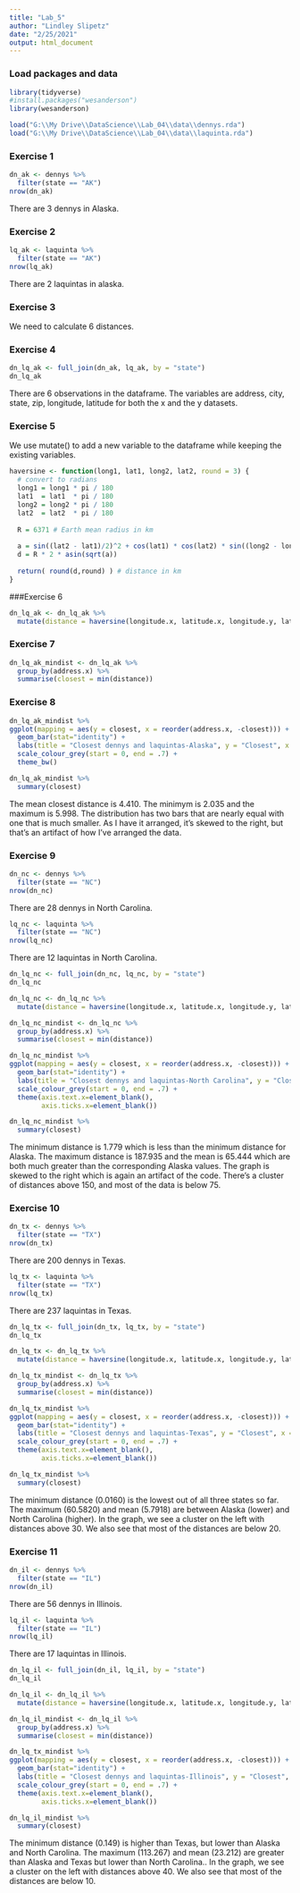 ```yaml
---
title: "Lab_5"
author: "Lindley Slipetz"
date: "2/25/2021"
output: html_document
---
```


### Load packages and data

```r
library(tidyverse) 
#install.packages("wesanderson")
library(wesanderson)

```

```r
load("G:\\My Drive\\DataScience\\Lab_04\\data\\dennys.rda")
load("G:\\My Drive\\DataScience\\Lab_04\\data\\laquinta.rda")
```

### Exercise 1

```r
dn_ak <- dennys %>%
  filter(state == "AK")
nrow(dn_ak)
```
There are 3 dennys in Alaska.

### Exercise 2
```r
lq_ak <- laquinta %>%
  filter(state == "AK")
nrow(lq_ak)
```
There are 2 laquintas in alaska.

### Exercise 3

We need to calculate 6 distances.

### Exercise 4 

```r
dn_lq_ak <- full_join(dn_ak, lq_ak, by = "state")
dn_lq_ak
```

There are 6 observations in the dataframe. The variables are address, city, state, zip, longitude, latitude for both the x and the y datasets.

### Exercise 5

We use mutate() to add a new variable to the dataframe while keeping the existing variables.

```r
haversine <- function(long1, lat1, long2, lat2, round = 3) {
  # convert to radians
  long1 = long1 * pi / 180
  lat1  = lat1  * pi / 180
  long2 = long2 * pi / 180
  lat2  = lat2  * pi / 180
  
  R = 6371 # Earth mean radius in km
  
  a = sin((lat2 - lat1)/2)^2 + cos(lat1) * cos(lat2) * sin((long2 - long1)/2)^2
  d = R * 2 * asin(sqrt(a))
  
  return( round(d,round) ) # distance in km
}

```

###Exercise 6

```r
dn_lq_ak <- dn_lq_ak %>%
  mutate(distance = haversine(longitude.x, latitude.x, longitude.y, latitude.y, round = 3))
```

### Exercise 7
```r
dn_lq_ak_mindist <- dn_lq_ak %>%
  group_by(address.x) %>%
  summarise(closest = min(distance))
```

### Exercise 8

```r
dn_lq_ak_mindist %>%
ggplot(mapping = aes(y = closest, x = reorder(address.x, -closest))) +
  geom_bar(stat="identity") +
  labs(title = "Closest dennys and laquintas-Alaska", y = "Closest", x = "Address")+
  scale_colour_grey(start = 0, end = .7) +
  theme_bw()
```

```r
dn_lq_ak_mindist %>%
  summary(closest)
```

The mean closest distance is 4.410. The minimym is 2.035 and the maximum is 5.998. The distribution has two bars that are nearly equal with one that is much smaller. As I have it arranged, it's skewed to the right, but that's an artifact of how I've arranged the data.

### Exercise 9

```r
dn_nc <- dennys %>%
  filter(state == "NC")
nrow(dn_nc)
```
There are 28 dennys in North Carolina.

```r
lq_nc <- laquinta %>%
  filter(state == "NC")
nrow(lq_nc)
```

There are 12 laquintas in North Carolina.
```r
dn_lq_nc <- full_join(dn_nc, lq_nc, by = "state")
dn_lq_nc
```


```r
dn_lq_nc <- dn_lq_nc %>%
  mutate(distance = haversine(longitude.x, latitude.x, longitude.y, latitude.y, round = 3))
```

```r
dn_lq_nc_mindist <- dn_lq_nc %>%
  group_by(address.x) %>%
  summarise(closest = min(distance))
```



```r
dn_lq_nc_mindist %>%
ggplot(mapping = aes(y = closest, x = reorder(address.x, -closest))) +
  geom_bar(stat="identity") +
  labs(title = "Closest dennys and laquintas-North Carolina", y = "Closest", x = "Address")+
  scale_colour_grey(start = 0, end = .7) +
  theme(axis.text.x=element_blank(),
        axis.ticks.x=element_blank())
```

```r
dn_lq_nc_mindist %>%
  summary(closest)
```

The minimum distance is 1.779 which is less than the minimum distance for Alaska. The maximum distance is 187.935 and the mean is 65.444 which are both much greater than the corresponding Alaska values. The graph is skewed to the right which is again an artifact of the code. There's a cluster of distances above 150, and most of the data is below 75.

### Exercise 10

```r
dn_tx <- dennys %>%
  filter(state == "TX")
nrow(dn_tx)
```
There are 200 dennys in Texas.

```r
lq_tx <- laquinta %>%
  filter(state == "TX")
nrow(lq_tx)
```

There are 237 laquintas in Texas.

```r
dn_lq_tx <- full_join(dn_tx, lq_tx, by = "state")
dn_lq_tx
```


```r
dn_lq_tx <- dn_lq_tx %>%
  mutate(distance = haversine(longitude.x, latitude.x, longitude.y, latitude.y, round = 3))
```


```r
dn_lq_tx_mindist <- dn_lq_tx %>%
  group_by(address.x) %>%
  summarise(closest = min(distance))
```


```r
dn_lq_tx_mindist %>%
ggplot(mapping = aes(y = closest, x = reorder(address.x, -closest))) +
  geom_bar(stat="identity") +
  labs(title = "Closest dennys and laquintas-Texas", y = "Closest", x = "Address")+
  scale_colour_grey(start = 0, end = .7) +
  theme(axis.text.x=element_blank(),
        axis.ticks.x=element_blank())
```

```r
dn_lq_tx_mindist %>%
  summary(closest)
```

The minimum distance (0.0160) is the lowest out of all three states so far. The maximum (60.5820) and mean (5.7918) are between Alaska (lower) and North Carolina (higher). In the graph, we see a cluster on the left with distances above 30. We also see that most of the distances are below 20.

### Exercise 11

```r
dn_il <- dennys %>%
  filter(state == "IL")
nrow(dn_il)
```
There are 56 dennys in Illinois.

```r
lq_il <- laquinta %>%
  filter(state == "IL")
nrow(lq_il)
```

There are 17 laquintas in Illinois.

```r
dn_lq_il <- full_join(dn_il, lq_il, by = "state")
dn_lq_il
```


```r
dn_lq_il <- dn_lq_il %>%
  mutate(distance = haversine(longitude.x, latitude.x, longitude.y, latitude.y, round = 3))
```


```r
dn_lq_il_mindist <- dn_lq_il %>%
  group_by(address.x) %>%
  summarise(closest = min(distance))
```


```r
dn_lq_tx_mindist %>%
ggplot(mapping = aes(y = closest, x = reorder(address.x, -closest))) +
  geom_bar(stat="identity") +
  labs(title = "Closest dennys and laquintas-Illinois", y = "Closest", x = "Address")+
  scale_colour_grey(start = 0, end = .7) +
  theme(axis.text.x=element_blank(),
        axis.ticks.x=element_blank())
```

```r
dn_lq_il_mindist %>%
  summary(closest)
```

The minimum distance (0.149) is higher than Texas, but lower than Alaska and North Carolina. The maximum (113.267) and mean (23.212) are greater than Alaska and Texas but lower than North Carolina.. In the graph, we see a cluster on the left with distances above 40. We also see that most of the distances are below 10.

